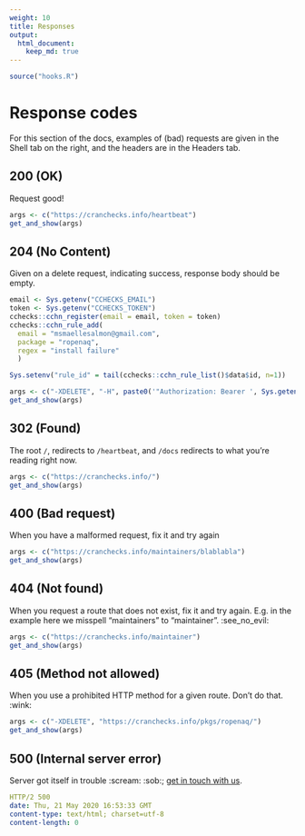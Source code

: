 ```yaml
---
weight: 10
title: Responses
output: 
  html_document:
    keep_md: true
---
```


```r
source("hooks.R")
```

# Response codes

For this section of the docs, examples of (bad) requests are given in the Shell tab on the right, and the headers are in the Headers tab.

## 200 (OK) 

Request good!

```r
args <- c("https://cranchecks.info/heartbeat")
get_and_show(args)
```

## 204 (No Content) 

Given on a delete request, indicating success, response body should be empty.

```r
email <- Sys.getenv("CCHECKS_EMAIL")
token <- Sys.getenv("CCHECKS_TOKEN")
cchecks::cchn_register(email = email, token = token)
cchecks::cchn_rule_add(
  email = "msmaellesalmon@gmail.com",
  package = "ropenaq",
  regex = "install failure"
  )
```

```r
Sys.setenv("rule_id" = tail(cchecks::cchn_rule_list()$data$id, n=1))
```

```r
args <- c("-XDELETE", "-H", paste0('"Authorization: Bearer ', Sys.getenv("CCHECKS_TOKEN"), '"'), "\\\n", paste0("https://cranchecks.info/notifications/rules/", Sys.getenv("rule_id")))
get_and_show(args)
```

## 302 (Found) 

The root `/`, redirects to `/heartbeat`, and `/docs` redirects to what you're reading right now.

```r
args <- c("https://cranchecks.info/")
get_and_show(args)
```

## 400 (Bad request)

When you have a malformed request, fix it and try again

```r
args <- c("https://cranchecks.info/maintainers/blablabla")
get_and_show(args)
```

## 404 (Not found) 

When you request a route that does not exist, fix it and try again.
E.g. in the example here we misspell "maintainers" to "maintainer". :see_no_evil:

```r
args <- c("https://cranchecks.info/maintainer")
get_and_show(args)
```

## 405 (Method not allowed)

When you use a prohibited HTTP method for a given route.
Don't do that. :wink:

```r
args <- c("-XDELETE", "https://cranchecks.info/pkgs/ropenaq/")
get_and_show(args)
```


## 500 (Internal server error) 

Server got itself in trouble :scream: :sob:; [get in touch with us](https://github.com/ropenscilabs/cchecksapi/issues).

```yaml
HTTP/2 500
date: Thu, 21 May 2020 16:53:33 GMT
content-type: text/html; charset=utf-8
content-length: 0
```